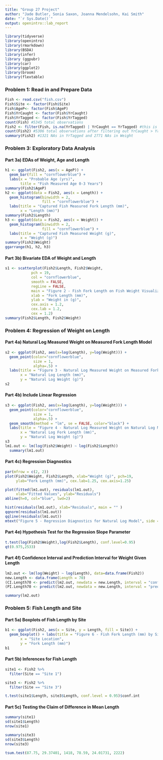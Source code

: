 ```yaml
---
title: "Group 27 Project"
author: "Jade Butler, Sonia Saxon, Joanna Mendelsohn, Kai Smith"
date: "`r Sys.Date()`"
output: openintro::lab_report
---
```


```r
library(tidyverse)
library(openintro)
library(rmarkdown)
library(BSDA)
library(infer)
library (ggpubr)
library(car)
library(ggplot2)
library(broom)
library(flextable)
```

### Problem 1: Read in and Prepare Data
```r
Fish <- read.csv("fish.csv")
Fish$Site <- factor(Fish$Site)
Fish$AgeP<- factor(Fish$AgeP)
Fish$YrCaught <- factor(Fish$YrCaught)
Fish$YrTagged <- factor(Fish$YrTagged)
count(Fish) #5345 total observations
Fish2 <- filter(Fish, is.na(YrTagged) | YrCaught == YrTagged) #this is our new data set for the rest of the assignment
count(Fish2) #5306 total observations after filtering out YrCaught > YrTagged
summary(Fish2) #1321 NAs in YrTagged and 2771 NAs in Weight
``` 



### Problem 3: Exploratory Data Analysis
#### Part 3a) EDAs of Weight, Age and Length
```r
h1 <- ggplot(Fish2, aes(x = AgeP)) +
  geom_bar(fill = "cornflowerblue") + 
  labs(x = "Probable Age (yrs)", 
       title = "Fish Measured Age 0-3 Years") 
summary(Fish2$AgeP)
h2 <- ggplot(data = Fish2, aes(x = Length)) + 
  geom_histogram(binwidth = 2, 
                 fill = "cornflowerblue") + 
  labs(title = "Captured Fish Measured Fork Length (mm)", 
       x = "Length (mm)") 
summary(Fish2$Length)
h3 <- ggplot(data = Fish2, aes(x = Weight)) +
  geom_histogram(binwidth = 2, 
                 fill = "cornflowerblue") + 
  labs(title = "Captured Fish Measured Weight (g)", 
       x = "Weight (g)") 
summary(Fish2$Weight)
ggarrange(h1, h2, h3)
```

#### Part 3b) Bivariate EDA of Weight and Length
```r
s1 <- scatterplot(Fish2$Length, Fish2$Weight, 
            pch = 19,                  
            col = "cornflowerblue",                    
            smooth = FALSE,             
            regLine = FALSE,
            main = "Figure 2 - Fish Fork Length on Fish Weight Visualization", 
            xlab = "Fork Length (mm)", 
            ylab = "Weight in (g)",
            cex.axis = 1.2, 
            cex.lab = 1.2, 
            cex = 1.2)
summary(Fish2$Length, Fish2$Weight)

```

### Problem 4: Regression of Weight on Length
#### Part 4a) Natural Log Measured Weight on Measured Fork Length Model
```r
s2 <- ggplot(Fish2, aes(x=log(Length), y=log(Weight))) +
  geom_point(color="cornflowerblue", 
             size = 1, 
             alpha=.5) +  
  labs(title = "Figure 3 - Natural Log Measured Weight on Measured Fork Length", 
       x = "Natural Log Length (mm)", 
       y = "Natural Log Weight (g)")
s2
```



#### Part 4b) Include Linear Regression
```r
s3 <- ggplot(Fish2, aes(x=log(Length), y=log(Weight))) +
  geom_point(color="cornflowerblue", 
             size = 1, 
             alpha=.5) +  
  geom_smooth(method = "lm", se = FALSE, color="black") + 
  labs(title = "Figure 4 - Natural Log Measured Weight on Natural Log Measured Fork Length", 
       x = "Natural Log Fork Length (mm)", 
       y = "Natural Log Weight (g)")
s3
lm1.out <- lm(log(Fish2$Weight) ~ log(Fish2$Length))
  summary(lm1.out)
```
#### Part 4c) Regression Diagnostics
```r
par(mfrow = c(2, 2))
plot(Fish2$Weight, Fish2$Length, xlab="Weight (g)", pch=19,
     ylab="Fork Length (mm)", cex.lab=1.25, cex.axis=1.25)

plot(fitted(lm1.out), residuals(lm1.out),
     xlab="Fitted Values", ylab="Residuals") 
abline(h=0, col="blue", lwd=2)

hist(residuals(lm1.out), xlab="Residuals", main = "" )
qqnorm(residuals(lm1.out))
qqline(residuals(lm1.out))
mtext("Figure 5 - Regression Diagnostics for Natural Log Model", side = 3, line = -1.5, outer = TRUE)
```


#### Part 4e) Hypothesis Test for the Regression Slope Parameter
```r
t.test(log(Fish2$Weight),log(Fish2$Length), conf.level=0.95)
qt(0.975,2533) 
```


#### Part 4f) Confidence Interval and Prediction Interval for Weight Given Length
```r
lm2.out <- lm(log(Weight) ~ log(Length), data=data.frame(Fish2))
new.Length <- data.frame(Length = 70)
(CI.Length70 <- predict(lm2.out, newdata = new.Length, interval = "confidence", level = 0.95))
(PI.Length70 <- predict(lm2.out, newdata = new.Length, interval = "prediction", level = 0.95))

summary(lm2.out)

```


### Problem 5: Fish Length and Site
#### Part 5a) Boxplots of Fish Length by Site
```r
b1 <- ggplot(Fish2, aes(x = Site, y = Length, fill = Site)) + 
  geom_boxplot() + labs(title = "Figure 6 - Fish Fork Length (mm) by Site", 
       x = "Site Location", 
       y = "Fork Length (mm)")
b1
```

#### Part 5b) Inferences for Fish Length
```r
site1 <- Fish2 %>%
  filter(Site == "Site 1")

site3 <- Fish2 %>%
  filter(Site == "Site 3")

t.test(site1$Length, site3$Length, conf.level = 0.95)$conf.int
```


#### Part 5c) Testing the Claim of Difference in Mean Length
```r
summary(site1)
sd(site1$Length)
nrow(site1)

summary(site3)
sd(site3$Length)
nrow(site3)

tsum.test(87.75, 29.37401, 1418, 78.59, 24.01731, 2222)
```